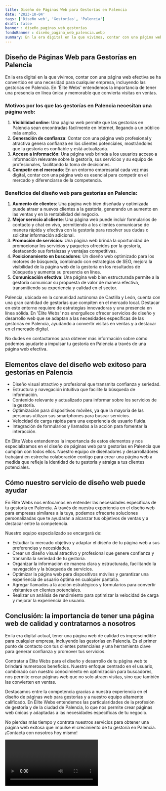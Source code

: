 ```yaml
---
title: Diseño de Páginas Web para Gestorías en Palencia
date: '2023-10-04'
tags: ['Diseño web', 'Gestorías', 'Palencia']
draft: false
banner : diseño_paginas_web_gestorías
fondoBanner : diseño_pagina_web_palencia.webp
summary: En la era digital en la que vivimos, contar con una página web efectiva se ha convertido en una necesidad para cualquier empresa, incluyendo las gestorías en Palencia. En 'Élite Webs' entendemos la importancia de tener una presencia en línea única y memorable que convierta visitas en ventas.
---
```


## Diseño de Páginas Web para Gestorías en Palencia

En la era digital en la que vivimos, contar con una página web efectiva se ha convertido en una necesidad para cualquier empresa, incluyendo las gestorías en Palencia. En 'Élite Webs' entendemos la importancia de tener una presencia en línea única y memorable que convierta visitas en ventas.

### Motivos por los que las gestorías en Palencia necesitan una página web:
1. **Visibilidad online**: Una página web permite que las gestorías en Palencia sean encontradas fácilmente en Internet, llegando a un público más amplio.
2. **Generación de confianza**: Contar con una página web profesional y atractiva genera confianza en los clientes potenciales, mostrándoles que la gestoría es confiable y está actualizada.
3. **Acceso a información**: Una página web brinda a los usuarios acceso a información relevante sobre la gestoría, sus servicios y su equipo de profesionales, facilitando la toma de decisiones.
4. **Competir en el mercado**: En un entorno empresarial cada vez más digital, contar con una página web es esencial para competir en el mercado y diferenciarse de la competencia.

### Beneficios del diseño web para gestorías en Palencia:
1. **Aumento de clientes**: Una página web bien diseñada y optimizada puede atraer a nuevos clientes a la gestoría, generando un aumento en las ventas y en la rentabilidad del negocio.
2. **Mejor servicio al cliente**: Una página web puede incluir formularios de contacto y chat en vivo, permitiendo a los clientes comunicarse de manera rápida y efectiva con la gestoría para resolver sus dudas o solicitar información adicional.
3. **Promoción de servicios**: Una página web brinda la oportunidad de promocionar los servicios y paquetes ofrecidos por la gestoría, destacando sus fortalezas y ventajas competitivas.
4. **Posicionamiento en buscadores**: Un diseño web optimizado para los motores de búsqueda, combinado con estrategias de SEO, mejora la visibilidad de la página web de la gestoría en los resultados de búsqueda y aumenta su presencia en línea.
5. **Comunicación efectiva**: Una página web bien estructurada permite a la gestoría comunicar su propuesta de valor de manera efectiva, transmitiendo su experiencia y calidad en el sector.

Palencia, ubicada en la comunidad autónoma de Castilla y León, cuenta con una gran cantidad de gestorías que compiten en el mercado local. Destacar en este entorno requiere de estrategias innovadoras y una presencia en línea sólida. En 'Élite Webs' nos enorgullece ofrecer servicios de diseño y desarrollo web que se adaptan a las necesidades específicas de las gestorías en Palencia, ayudando a convertir visitas en ventas y a destacar en el mercado digital.

No dudes en contactarnos para obtener más información sobre cómo podemos ayudarte a impulsar tu gestoría en Palencia a través de una página web efectiva.

<GifSeo />

<Cta />

## Elementos clave del diseño web exitoso para gestorías en Palencia

- Diseño visual atractivo y profesional que transmita confianza y seriedad.
- Estructura y navegación intuitiva que facilite la búsqueda de información.
- Contenido relevante y actualizado para informar sobre los servicios de la gestoría.
- Optimización para dispositivos móviles, ya que la mayoría de las personas utilizan sus smartphones para buscar servicios.
- Velocidad de carga rápida para una experiencia de usuario fluida.
- Integración de formularios y llamados a la acción para fomentar la interacción.

En Élite Webs entendemos la importancia de estos elementos y nos especializamos en el diseño de páginas web para gestorías en Palencia que cumplan con todos ellos. Nuestro equipo de diseñadores y desarrolladores trabajará en estrecha colaboración contigo para crear una página web a medida que refleje la identidad de tu gestoría y atraiga a tus clientes potenciales.

## Cómo nuestro servicio de diseño web puede ayudar

En Élite Webs nos enfocamos en entender las necesidades específicas de tu gestoría en Palencia. A través de nuestra experiencia en el diseño web para empresas similares a la tuya, podemos ofrecerte soluciones personalizadas que te ayudarán a alcanzar tus objetivos de ventas y a destacar entre la competencia. 

Nuestro equipo especializado se encargará de:

- Estudiar tu mercado objetivo y adaptar el diseño de tu página web a sus preferencias y necesidades.
- Crear un diseño visual atractivo y profesional que genere confianza y transmita la seriedad de tu gestoría.
- Organizar la información de manera clara y estructurada, facilitando la navegación y la búsqueda de servicios.
- Optimizar la página web para dispositivos móviles y garantizar una experiencia de usuario óptima en cualquier pantalla.
- Agregar llamados a la acción estratégicos y formularios para convertir visitantes en clientes potenciales.
- Realizar un análisis de rendimiento para optimizar la velocidad de carga y mejorar la experiencia de usuario.

## Conclusión: la importancia de tener una página web de calidad y contratarnos a nosotros

En la era digital actual, tener una página web de calidad es imprescindible para cualquier empresa, incluyendo las gestorías en Palencia. Es el primer punto de contacto con tus clientes potenciales y una herramienta clave para generar confianza y promover tus servicios.

Contratar a Élite Webs para el diseño y desarrollo de tu página web te brindará numerosos beneficios. Nuestro enfoque centrado en el usuario, combinado con nuestro conocimiento en optimización para buscadores, nos permite crear páginas web que no solo atraen visitas, sino que también las convierten en ventas.

Destacamos entre la competencia gracias a nuestra experiencia en el diseño de páginas web para gestorías y a nuestro equipo altamente calificado. En Élite Webs entendemos las particularidades de la profesión de gestoría y de la ciudad de Palencia, lo que nos permite crear páginas web únicas y adaptadas a las necesidades específicas de tu negocio.

No pierdas más tiempo y contrata nuestros servicios para obtener una página web exitosa que impulse el crecimiento de tu gestoría en Palencia. ¡Contacta con nosotros hoy mismo!

<Video />

<CtaBot job='Gestorías' city='Palencia'/>

<Gmaps query='Palencia+españa+maps' />